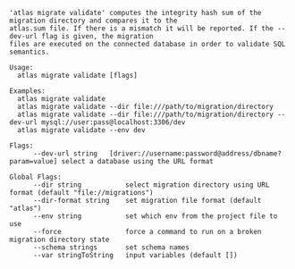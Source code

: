 ```
'atlas migrate validate' computes the integrity hash sum of the migration directory and compares it to the
atlas.sum file. If there is a mismatch it will be reported. If the --dev-url flag is given, the migration
files are executed on the connected database in order to validate SQL semantics.

Usage:
  atlas migrate validate [flags]

Examples:
  atlas migrate validate
  atlas migrate validate --dir file:///path/to/migration/directory
  atlas migrate validate --dir file:///path/to/migration/directory --dev-url mysql://user:pass@localhost:3306/dev
  atlas migrate validate --env dev

Flags:
      --dev-url string   [driver://username:password@address/dbname?param=value] select a database using the URL format

Global Flags:
      --dir string           select migration directory using URL format (default "file://migrations")
      --dir-format string    set migration file format (default "atlas")
      --env string           set which env from the project file to use
      --force                force a command to run on a broken migration directory state
      --schema strings       set schema names
      --var stringToString   input variables (default [])

```